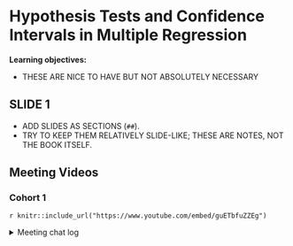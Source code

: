 # Hypothesis Tests and Confidence Intervals in Multiple Regression

**Learning objectives:**

- THESE ARE NICE TO HAVE BUT NOT ABSOLUTELY NECESSARY

## SLIDE 1

- ADD SLIDES AS SECTIONS (`##`).
- TRY TO KEEP THEM RELATIVELY SLIDE-LIKE; THESE ARE NOTES, NOT THE BOOK ITSELF.

## Meeting Videos

### Cohort 1

`r knitr::include_url("https://www.youtube.com/embed/guETbfuZZEg")`

<details>
<summary> Meeting chat log </summary>

```
00:10:23	Abdou:	Sure, we did!
00:18:15	Abdou:	"pt" implies "probability distribution function for the Student's t-distribution". It is used to calculate the p-value of a two-sided test.
00:30:01	Abdou:	Why can’t we just test the coefficients one at a time? Instead of doing a joint test.
01:10:14	Abdou:	How large does the # observation has to be for F-distribution to approximate the chi-square/q?
01:12:45	Abdou:	Thanks!
```
</details>
